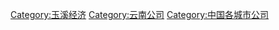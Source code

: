 [[Category:玉溪经济|Category:玉溪经济]]
[[Category:云南公司|Category:云南公司]]
[[Category:中国各城市公司|Category:中国各城市公司]]